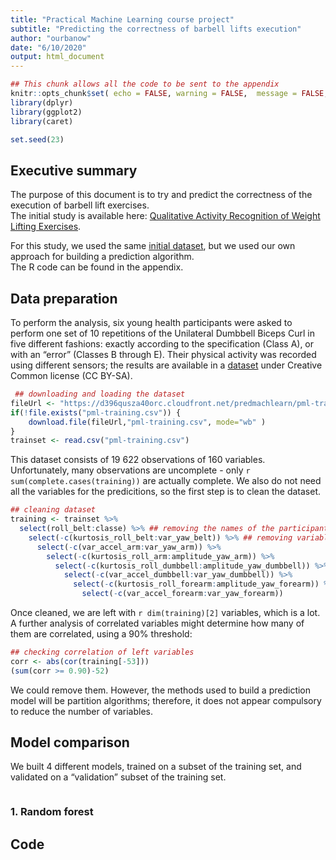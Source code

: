 ```yaml
---
title: "Practical Machine Learning course project"
subtitle: "Predicting the correctness of barbell lifts execution"
author: "ourbanow"
date: "6/10/2020"
output: html_document
---
```


```r
## This chunk allows all the code to be sent to the appendix
knitr::opts_chunk$set( echo = FALSE, warning = FALSE,  message = FALSE,  cache = TRUE )
library(dplyr)          
library(ggplot2)
library(caret)

set.seed(23)            
```

## Executive summary

The purpose of this document is to try and predict the correctness of the execution of barbell lift exercises.  
The initial study is available here:  [Qualitative Activity Recognition of Weight Lifting Exercises](http://groupware.les.inf.puc-rio.br/public/papers/2013.Velloso.QAR-WLE.pdf).  

For this study, we used the same [initial dataset](https://d396qusza40orc.cloudfront.net/predmachlearn/pml-training.csv), but we used our own approach for building a prediction algorithm.  
The R code can be found in the appendix.

## Data preparation 
To perform the analysis, six young health participants were asked to perform one set of 10 repetitions of the Unilateral Dumbbell Biceps Curl in five different fashions: exactly according to the specification (Class A), or with an "error" (Classes B through E). Their physical activity was recorded using different sensors; the results are available in a [dataset](https://d396qusza40orc.cloudfront.net/predmachlearn/pml-training.csv) under Creative Common license (CC BY-SA).  

```r
 ## downloading and loading the dataset
fileUrl <- "https://d396qusza40orc.cloudfront.net/predmachlearn/pml-training.csv"
if(!file.exists("pml-training.csv")) {
    download.file(fileUrl,"pml-training.csv", mode="wb" )
}
trainset <- read.csv("pml-training.csv")
```

This dataset consists of 19 622 observations of 160 variables. Unfortunately, many observations are uncomplete - only `r sum(complete.cases(training))` are actually complete. We also do not need all the variables for the predicitions, so the first step is to clean the dataset.

```r
## cleaning dataset
training <- trainset %>%
  select(roll_belt:classe) %>% ## removing the names of the participants and the time stamps
    select(-c(kurtosis_roll_belt:var_yaw_belt)) %>% ## removing variables which have only 1 value per window
      select(-c(var_accel_arm:var_yaw_arm)) %>%
        select(-c(kurtosis_roll_arm:amplitude_yaw_arm)) %>%
          select(-c(kurtosis_roll_dumbbell:amplitude_yaw_dumbbell)) %>%
            select(-c(var_accel_dumbbell:var_yaw_dumbbell)) %>%
              select(-c(kurtosis_roll_forearm:amplitude_yaw_forearm)) %>% 
                select(-c(var_accel_forearm:var_yaw_forearm))
```
 
Once cleaned, we are left with `r dim(training)[2]` variables, which is a lot. A further analysis of correlated variables might determine how many of them are correlated, using a 90% threshold:    

```r
## checking correlation of left variables
corr <- abs(cor(training[-53]))
(sum(corr >= 0.90)-52)
```

We could remove them. However, the methods used to build a prediction model will be partition algorithms; therefore, it does not appear compulsory to reduce the number of variables.  

## Model comparison
We built 4 different models, trained on a subset of the training set, and validated on a "validation" subset of the training set.  

```r

```
### 1. Random forest



## Code

```r

```